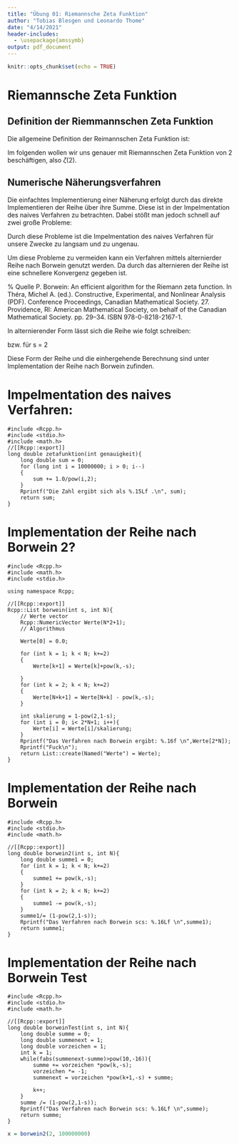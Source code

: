 ```yaml
---
title: "Übung 01: Riemannsche Zeta Funktion"
author: "Tobias Blesgen und Leonardo Thome"
date: "4/14/2021"
header-includes:
  - \usepackage{amssymb}
output: pdf_document
---
```


```r
knitr::opts_chunk$set(echo = TRUE)
```

# Riemannsche Zeta Funktion

## Definition der Riemmannschen Zeta Funktion

Die allgemeine Definition der Reimannschen Zeta Funktion ist:
\begin{equation}
\zeta(s) = \sum_{k=1}^\infty \frac{1}{k^s} , s \in \mathbb{C}
\end{equation}

Im folgenden wollen wir uns genauer mit Riemannschen Zeta Funktion von 2 beschäftigen,
also $\zeta(2)$.
\begin{equation}
\zeta(2) = \sum_{k=1}^\infty \frac{1}{k^2}
\end{equation}

## Numerische Näherungsverfahren

Die einfachtes Implementierung einer Näherung erfolgt durch das direkte Implementieren der Reihe über ihre Summe.
Diese ist in der Impelmentation des naives Verfahren zu betrachten.
Dabei stößt man jedoch schnell auf zwei große Probleme:

\begin{enumerate}
    \item Die Konvergenz der Reihe in ihrer grundlegenden Form ist nicht sehr schnell und braucht daher viele Summenschritte
    bis ein außreichend genauer Wert erreicht wird.
    \item Das Addieren immer kleiner Zahlen ist für den Menschen kein Problem jedoch hat der Computer nur eine begrenzte Anhalen an
    Stellen für eine Zahl so sind die Zahlen irgendwann zu klein um auf die größere vorherige Zahl addiert zu werden. 
    Dies ist in der Regel kein Problem da zu dem Zeitpunkt die gewünschte Genauigkeit erreicht wurde, 
    jedoch tritt hier das Problem der langsamen Konvergenz auf durch das der Wert zu jenem Zeitpunk noch zu ungenau ist.  
\end{enumerate}

Durch diese Probleme ist die Impelmentation des naives Verfahren für unsere Zwecke zu langsam und zu ungenau.

Um diese Probleme zu vermeiden kann ein Verfahren mittels alternierder Reihe nach Borwein genutzt werden.
Da durch das alternieren der Reihe ist eine schnellere Konvergenz gegeben ist.

% Quelle P. Borwein: An efficient algorithm for the Riemann zeta function. In Théra, Michel A. (ed.). Constructive, Experimental, and Nonlinear Analysis (PDF). Conference Proceedings, Canadian Mathematical Society. 27. Providence, RI: American Mathematical Society, on behalf of the Canadian Mathematical Society. pp. 29–34. ISBN 978-0-8218-2167-1.

In alternierender Form lässt sich die Reihe wie folgt schreiben:

\begin{equation}
\zeta(s) = \frac{1}{1-2^{1-s}} \, \sum_{k=1}^\infty \frac{-1^{k-1}}{k^s}
\end{equation}
bzw. für s = 2
\begin{equation}
\zeta(s) = 2 \, \sum_{k=1}^\infty \frac{-1^{k-1}}{k^2}
\end{equation}

Diese Form der Reihe und die einhergehende Berechnung sind unter Implementation der Reihe nach Borwein zufinden.

# Impelmentation des naives Verfahren:
```Rcpp
#include <Rcpp.h>
#include <stdio.h>
#include <math.h>
//[[Rcpp::export]]
long double zetafunktion(int genauigkeit){
    long double sum = 0;
    for (long int i = 10000000; i > 0; i--)
    {
        sum += 1.0/pow(i,2);
    }
    Rprintf("Die Zahl ergibt sich als %.15Lf .\n", sum);
    return sum;
}
```



# Implementation der Reihe nach Borwein 2?
```Rcpp
#include <Rcpp.h>
#include <math.h>
#include <stdio.h>

using namespace Rcpp;

//[[Rcpp::export]]
Rcpp::List borwein(int s, int N){
    // Werte vector
    Rcpp::NumericVector Werte(N*2+1);
    // Algorithmus
    
    Werte[0] = 0.0;
    
    for (int k = 1; k < N; k+=2)
    {
        Werte[k+1] = Werte[k]+pow(k,-s);
        
    }
    for (int k = 2; k < N; k+=2)
    {
        Werte[N+k+1] = Werte[N+k] - pow(k,-s);
    }
    
    int skalierung = 1-pow(2,1-s);
    for (int i = 0; i< 2*N+1; i++){
        Werte[i] = Werte[i]/skalierung;
    }
    Rprintf("Das Verfahren nach Borwein ergibt: %.16f \n",Werte[2*N]);
    Rprintf("Fuck\n");
    return List::create(Named("Werte") = Werte);
}
```

# Implementation der Reihe nach Borwein
```Rcpp
#include <Rcpp.h>
#include <stdio.h>
#include <math.h>

//[[Rcpp::export]]
long double borwein2(int s, int N){
    long double summe1 = 0;
    for (int k = 1; k < N; k+=2)
    {
        summe1 += pow(k,-s);
    }
    for (int k = 2; k < N; k+=2)
    {
        summe1 -= pow(k,-s);
    }
    summe1/= (1-pow(2,1-s));
    Rprintf("Das Verfahren nach Borwein scs: %.16Lf \n",summe1);
    return summe1;
}
```

# Implementation der Reihe nach Borwein Test
```Rcpp
#include <Rcpp.h>
#include <stdio.h>
#include <math.h>

//[[Rcpp::export]]
long double borweinTest(int s, int N){
    long double summe = 0;
    long double summenext = 1;
    long double vorzeichen = 1;
    int k = 1;
    while(fabs(summenext-summe)>pow(10,-16)){
        summe += vorzeichen *pow(k,-s);
        vorzeichen *= -1;
        summenext = vorzeichen *pow(k+1,-s) + summe;
        
        k++;
    }
    summe /= (1-pow(2,1-s));
    Rprintf("Das Verfahren nach Borwein scs: %.16Lf \n",summe);
    return summe;
}
```



```r
x = borwein2(2, 100000000)

```